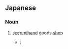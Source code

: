 ==Japanese==
{{ja-kanjitab|どう|ぐ|や|yomi=ok}}

===Noun===
{{ja-noun|どうぐや}}

# [[secondhand]] goods [[shop]]
#* {{RQ:Botchan}}:
#*: {{ja-usex|'''道具屋'''を呼んで来て、先祖代々の瓦落多を二束三文に売った。|'''どうぐや''' を よんで きて、 せんぞだいだい の がらくた を にそくさんもん に うった。|...he sent for a second-hand dealer and sold for a song all the bric-a-bric which had been handed down from ages ago in our family.}}